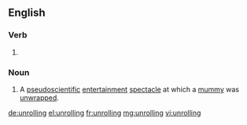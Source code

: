 ==English==

===Verb===
{{head|en|present participle}}

# {{present participle of|unroll|lang=en|nocat=1}}

===Noun===
{{en-noun}}

# {{cx|historical|lang=en}} A [[pseudoscientific]] [[entertainment]] [[spectacle]] at which a [[mummy]] was [[unwrap]]ped.

[[de:unrolling]]
[[el:unrolling]]
[[fr:unrolling]]
[[mg:unrolling]]
[[vi:unrolling]]